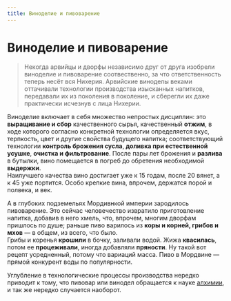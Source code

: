 ```yaml
---
title: Виноделие и пивоварение
---
```


# Виноделие и пивоварение
> Некогда арвийцы и дворфы независимо друг от друга изобрели виноделие и пивоварение соотвественно, за что ответственность теперь несёт вся Нихерия.
Арвийские виноделы веками оттачивали технологии производства изысканных напитков, передавали их из поколения в поколение, и сберегли их даже практически исчезнув с лица Нихерии. 

Виноделие включает в себя множество непростых дисциплин: это **выращивание и сбор** качественного сырья, качественный **отжим**, в ходе которого согласно конкретной технологии определяется вкус, терпкость, цвет и другие свойства будущего напитка; соответствующий технологии **контроль брожения сусла**, **доливка при естественной усушке**, **очистка и фильтрование**. После пары лет брожения и **разлива** в бутылки, вино помещается в погреб до обретения необходимой **выдержки**.  
Наилучшего качества вино достигает уже к 15 годам, после 20 вянет, а к 45 уже портится. Особо крепкие вина, впрочем, держатся порой и полвека, и век. 

А в глубоких подземельях Мордивнкой империи зародилось пивоварение. Это сейчас человечество извратило приготовление напитка, добавив в него хмель, что, впрочем, многим дворфам пришлось по душе; раньше пиво варилось из **коры и корней, грибов и мхов** — в общем, из всего, что было.  
Грибы и коренья **крошили** в бочку, заливали водой. Жижа **квасилась**, потом ее **процеживали**, иногда добавляли **пряности**. Ну такой вот рецепт усредненный, потому что вариаций масса. Пиво в Мордвине — прямой конкурент воды по популярности.

Углубление в технологические процессы производства нередко приводит к тому, что пивовар или винодел обращается к науке [алхимии](../science/alchemy), и так же нередко случается наоборот.

<NiheriaRuler decorate />